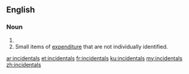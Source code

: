==English==

===Noun===
{{head|en|plural}}

# {{plural of|incidental|lang=en}}
# Small items of [[expenditure]] that are not individually identified.

[[ar:incidentals]]
[[et:incidentals]]
[[fr:incidentals]]
[[ku:incidentals]]
[[my:incidentals]]
[[zh:incidentals]]